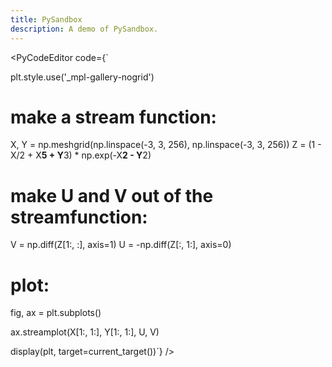 ```yaml
---
title: PySandbox
description: A demo of PySandbox.
---
```



<PyCodeEditor code={`

plt.style.use('\_mpl-gallery-nogrid')

# make a stream function:

X, Y = np.meshgrid(np.linspace(-3, 3, 256), np.linspace(-3, 3, 256))
Z = (1 - X/2 + X**5 + Y**3) \* np.exp(-X**2 - Y**2)

# make U and V out of the streamfunction:

V = np.diff(Z[1:, :], axis=1)
U = -np.diff(Z[:, 1:], axis=0)

# plot:

fig, ax = plt.subplots()

ax.streamplot(X[1:, 1:], Y[1:, 1:], U, V)

display(plt, target=current_target())`} />
